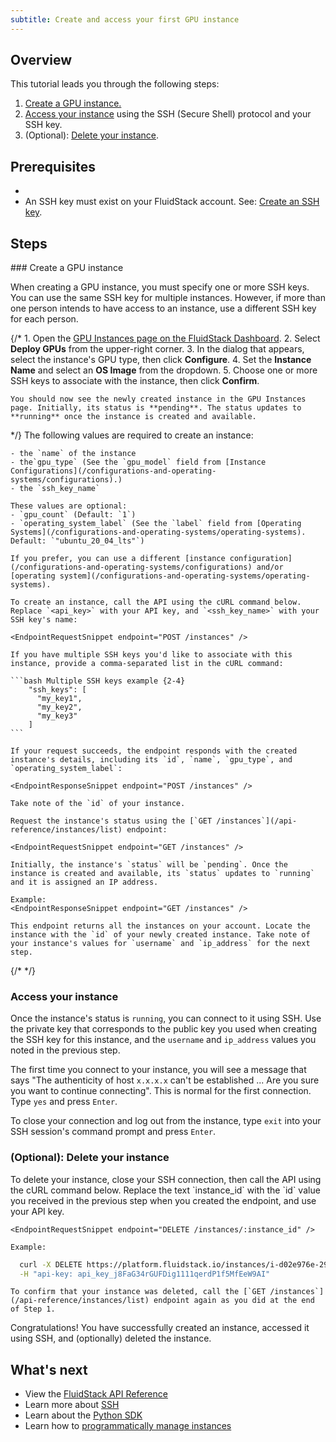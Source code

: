 ```yaml
---
subtitle: Create and access your first GPU instance
---
```


## Overview

This tutorial leads you through the following steps:

1. [Create a GPU instance.](#create-a-gpu-instance)
2. [Access your instance](#access-your-instance) using the SSH (Secure Shell) protocol and your SSH key.
3. (Optional): [Delete your instance](#optional-delete-your-instance).

## Prerequisites

 - <Markdown src="../snippets/api-key.mdx" />
 - An SSH key must exist on your FluidStack account. See: [Create an SSH key](/ssh/use-ssh-keys#create-an-ssh-key).


## Steps

<Steps>
### Create a GPU instance

When creating a GPU instance, you must specify one or more SSH keys. You can use the same SSH key for multiple instances. However, if more than one person intends to have access to an instance, use a different SSH key for each person.

{/* <AccordionGroup>
  <Accordion title="Use the FluidStack Dashboard">
    1. Open the [GPU Instances page on the FluidStack Dashboard](https://dashboard.fluidstack.io/dashboard/instances).
    2. Select **Deploy GPUs** from the upper-right corner.
    3. In the dialog that appears, select the instance's GPU type, then click **Configure**.
    4. Set the **Instance Name** and select an **OS Image** from the dropdown.
    5. Choose one or more SSH keys to associate with the instance, then click **Confirm**.

    You should now see the newly created instance in the GPU Instances page. Initially, its status is **pending**. The status updates to **running** once the instance is created and available. 
    
  </Accordion>

  <Accordion title="Use the FluidStack API"> */}
    The following values are required to create an instance:

    - the `name` of the instance
    - the`gpu_type` (See the `gpu_model` field from [Instance Configurations](/configurations-and-operating-systems/configurations).)
    - the `ssh_key_name`
    
    These values are optional:
    - `gpu_count` (Default: `1`)
    - `operating_system_label` (See the `label` field from [Operating Systems](/configurations-and-operating-systems/operating-systems). Default: `"ubuntu_20_04_lts"`)

    If you prefer, you can use a different [instance configuration](/configurations-and-operating-systems/configurations) and/or [operating system](/configurations-and-operating-systems/operating-systems). 

    To create an instance, call the API using the cURL command below. Replace `<api_key>` with your API key, and `<ssh_key_name>` with your SSH key's name:

    <EndpointRequestSnippet endpoint="POST /instances" />

    If you have multiple SSH keys you'd like to associate with this instance, provide a comma-separated list in the cURL command:

    ```bash Multiple SSH keys example {2-4}
        "ssh_keys": [
          "my_key1",
          "my_key2",
          "my_key3"
        ]
    ```

    If your request succeeds, the endpoint responds with the created instance's details, including its `id`, `name`, `gpu_type`, and `operating_system_label`:

    <EndpointResponseSnippet endpoint="POST /instances" />

    Take note of the `id` of your instance. 

    Request the instance's status using the [`GET /instances`](/api-reference/instances/list) endpoint:

    <EndpointRequestSnippet endpoint="GET /instances" />

    Initially, the instance's `status` will be `pending`. Once the instance is created and available, its `status` updates to `running` and it is assigned an IP address.

    Example:
    <EndpointResponseSnippet endpoint="GET /instances" />

    This endpoint returns all the instances on your account. Locate the instance with the `id` of your newly created instance. Take note of your instance's values for `username` and `ip_address` for the next step.

  {/* </Accordion>
</AccordionGroup> */}

### Access your instance 

Once the instance's status is `running`, you can connect to it using SSH. Use the private key that corresponds to the public key you used when creating the SSH key for this instance, and the `username` and `ip_address` values you noted in the previous step. 

<Markdown src="../snippets/connect-with-ssh.mdx" />

<Note>The first time you connect to your instance, you will see a message that says "The authenticity of host `x.x.x.x` can't be established ... Are you sure you want to continue connecting". This is normal for the first connection. Type `yes` and press `Enter`.</Note>

To close your connection and log out from the instance, type `exit` into your SSH session's command prompt and press `Enter`.

### (Optional): Delete your instance

<AccordionGroup>
  <Accordion title="Use the FluidStack Dashboard">
    <Markdown src="../snippets/open-dashboard.mdx" />
    <Markdown src="../snippets/delete-instance-dashboard.mdx" />
  </Accordion>

  <Accordion title="Use the FluidStack API">
    To delete your instance, close your SSH connection, then call the API using the cURL command below. Replace the text `instance_id` with the `id` value you received in the previous step when you created the endpoint, and use your API key.

    <EndpointRequestSnippet endpoint="DELETE /instances/:instance_id" />

    Example:

```bash title="Example request"
  curl -X DELETE https://platform.fluidstack.io/instances/i-d02e976e-29e4-4857-8787-2ebe17fa4972 \
  -H "api-key: api_key_j8FaG34rGUFDig1111qerdP1f5MfEeW9AI"
```
    To confirm that your instance was deleted, call the [`GET /instances`](/api-reference/instances/list) endpoint again as you did at the end of Step 1.

  </Accordion>
</AccordionGroup>

</Steps>

Congratulations! You have successfully created an instance, accessed it using SSH, and (optionally) deleted the instance. 

## What's next

- View the [FluidStack API Reference](/api-reference)
- Learn more about [SSH](/ssh/what-is-ssh)
- Learn about the [Python SDK](/sdks/python-sdk)
- Learn how to [programmatically manage instances](/programmatic-instance-management)